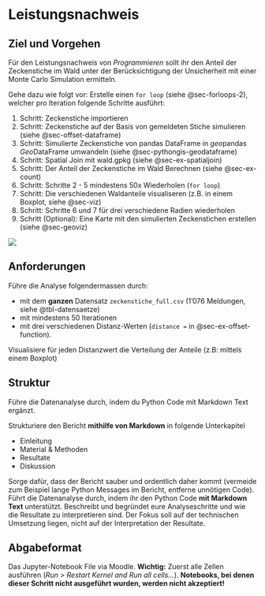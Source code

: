 

# Leistungsnachweis

## Ziel und Vorgehen

Für den Leistungsnachweis von *Programmieren* sollt ihr den Anteil der Zeckenstiche im Wald unter der Berücksichtigung der Unsicherheit mit einer Monte Carlo Simulation ermitteln. 

Gehe dazu wie folgt vor: Erstelle einen `for loop` (siehe @sec-forloops-2), welcher pro Iteration folgende Schritte ausführt:

1. Schritt: Zeckenstiche importieren
2. Schritt: Zeckenstiche auf der Basis von gemeldeten Stiche simulieren (siehe @sec-offset-dataframe)
3. Schritt: Simulierte Zeckenstiche von pandas DataFrame in *geo*pandas *Geo*DataFrame umwandeln (siehe @sec-pythongis-geodataframe)
4. Schritt: Spatial Join mit wald.gpkg (siehe @sec-ex-spatialjoin)
5. Schritt: Der Anteil der Zeckenstiche im Wald Berechnen (siehe @sec-ex-count)
6. Schritt: Schritte 2 - 5 mindestens 50x Wiederholen (`for loop`)
7. Schritt: Die verschiedenen Waldanteile visualiseren (z.B. in einem Boxplot, siehe @sec-viz)
8. Schritt: Schritte 6 und 7 für drei verschiedene Radien wiederholen
9. Schritt (Optional): Eine Karte mit den simulierten Zeckenstichen erstellen (siehe @sec-geoviz)


![](figures/mermaid-diagram-2022-10-13-112927.svg)
 

## Anforderungen

Führe die Analyse folgendermassen durch:

- mit dem **ganzen** Datensatz `zeckenstiche_full.csv` (1'076 Meldungen, siehe @tbl-datensaetze)
- mit mindestens 50 Iterationen
- mit drei verschiedenen Distanz-Werten (`distance =` in @sec-ex-offset-function). 

Visualisiere für jeden Distanzwert die Verteilung der Anteile (z.B: mittels einem Boxplot)

## Struktur

Führe die Datenanalyse durch, indem du Python Code mit Markdown Text ergänzt.

Strukturiere den Bericht **mithilfe von Markdown** in folgende Unterkapitel

- Einleitung
- Material & Methoden
- Resultate
- Diskussion

Sorge dafür, dass der Bericht sauber und ordentlich daher kommt (vermeide zum Beispiel lange Python Messages im Bericht, entferne unnötigen Code). Führt die Datenanalyse durch, indem ihr den Python Code **mit Markdown Text** unterstützt. Beschreibt und begründet eure Analyseschritte und wie die Resultate zu interpretieren sind. Der Fokus soll auf der technischen Umsetzung liegen, nicht auf der Interpretation der Resultate.


## Abgabeformat

Das Jupyter-Notebook File via Moodle. **Wichtig:** Zuerst alle Zellen ausführen (*Run > Restart Kernel and Run all cells...*). **Notebooks, bei denen dieser Schritt nicht ausgeführt wurden, werden nicht akzeptiert!**



<!--



| Teilaufgabe  | Status  | Voraussetzung | 
|:---|:---|:---|
| Einen Einzelpunkt zufällig verschieben  | ✓ haben wir in @sec-ex-offset-function gelöst  | @sec-function-basics und @sec-function-advanced |
| Alle Punkte einer DataFrame zufällig verschieben  | ✓ haben wir in @sec-ex-apply gelöst  | @sec-random-numbers und @sec-offset-dataframe |
| Wiederholung von Schritt 2 (zum Beispiel 50-mal)  | ✓ haben wir in @sec-simulation gelöst  | @sec-forloops-1 und @sec-forloops-2 |
| Für jeden simulierten Punkt ermitteln, ob er sich im Wald / ausserhalb des Waldes befindet  | ✓ haben wir in @sec-ex-spatialjoin gelöst  | @sec-pythongis |

: Teilaufgaben für das Lösen der Monte Carlo Simulation {#tbl-monte-carlo-workflow}


:::{.callout-note collapse="true"}

| Anteil der Punkte im Wald pro Run ermitteln  | werden wir in @sec-ex-groupby lösen  | Programmieren I - III |

**Für Profis**: Statt das ihr den *For Loop* 3x kopiert könnt ihr auch einen verschachtelten *For Loop* konstuieren, wo der äussere *Loop* über die Radien iteriert, der innere besteht aus dem bisherigen *For Loop*. Wichtig dabei ist, dass die Liste `monte_carlo` vor dem äusseren Loop kontruiert wird und im DataFrame jeweils gespeichert wird, was für ein Radius verwendet wurde. Diese Spalte kann danach in `groupby` wie auch bei `.boxplot()` verwendet werden (siehe unten).
:::

-->


